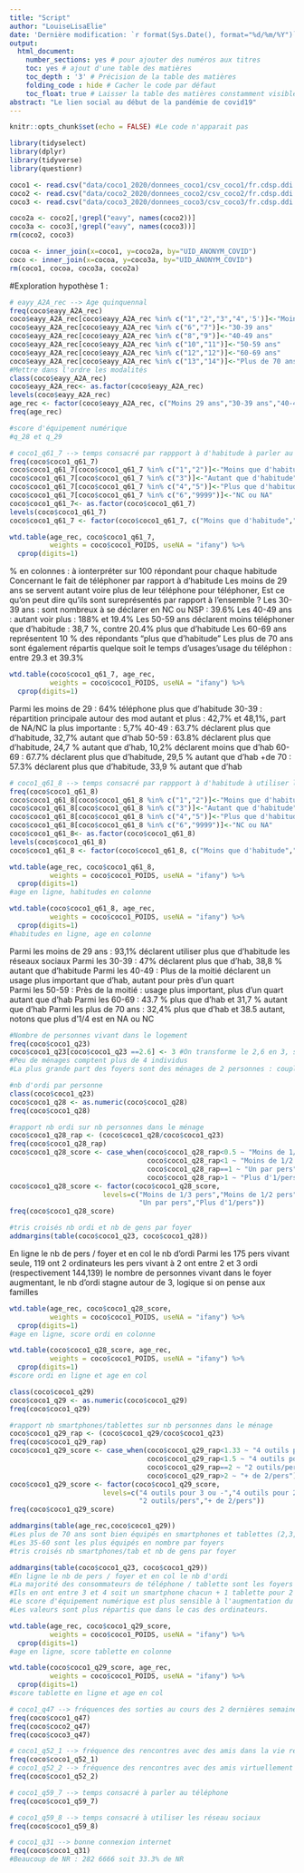 ```yaml
---
title: "Script"
author: "LouiseLisaElie"
date: 'Dernière modification: `r format(Sys.Date(), format="%d/%m/%Y")`'
output: 
  html_document:
    number_sections: yes # pour ajouter des numéros aux titres
    toc: yes # ajout d'une table des matières
    toc_depth : '3' # Précision de la table des matières
    folding_code : hide # Cacher le code par défaut
    toc_float: true # Laisser la table des matières constamment visible
abstract: "Le lien social au début de la pandémie de covid19"
---
```


```r
knitr::opts_chunk$set(echo = FALSE) #Le code n'apparait pas
```

```r
library(tidyselect)
library(dplyr)
library(tidyverse)
library(questionr)
```
```r
coco1 <- read.csv("data/coco1_2020/donnees_coco1/csv_coco1/fr.cdsp.ddi.elipss.202004coco1.csv", stringsAsFactors = F)
coco2 <- read.csv("data/coco2_2020/donnees_coco2/csv_coco2/fr.cdsp.ddi.elipss.202004.csv", stringsAsFactors = F)
coco3 <- read.csv("data/coco3_2020/donnees_coco3/csv_coco3/fr.cdsp.ddi.elipss.202005.csv", stringsAsFactors = F)
```
```r
coco2a <- coco2[,!grepl("eavy", names(coco2))]
coco3a <- coco3[,!grepl("eavy", names(coco3))]
rm(coco2, coco3)
```
```r
cocoa <- inner_join(x=coco1, y=coco2a, by="UID_ANONYM_COVID")
coco <- inner_join(x=cocoa, y=coco3a, by="UID_ANONYM_COVID")
rm(coco1, cocoa, coco3a, coco2a)
```
#Exploration hypothèse 1 :
```r
# eayy_A2A_rec --> Age quinquennal
freq(coco$eayy_A2A_rec)
coco$eayy_A2A_rec[coco$eayy_A2A_rec %in% c("1","2","3","4",'5')]<-"Moins 29 ans"
coco$eayy_A2A_rec[coco$eayy_A2A_rec %in% c("6","7")]<-"30-39 ans"
coco$eayy_A2A_rec[coco$eayy_A2A_rec %in% c("8","9")]<-"40-49 ans"
coco$eayy_A2A_rec[coco$eayy_A2A_rec %in% c("10","11")]<-"50-59 ans"
coco$eayy_A2A_rec[coco$eayy_A2A_rec %in% c("12","12")]<-"60-69 ans"
coco$eayy_A2A_rec[coco$eayy_A2A_rec %in% c("13","14")]<-"Plus de 70 ans"
#Mettre dans l'ordre les modalités
class(coco$eayy_A2A_rec)
coco$eayy_A2A_rec<- as.factor(coco$eayy_A2A_rec)
levels(coco$eayy_A2A_rec)
age_rec <- factor(coco$eayy_A2A_rec, c("Moins 29 ans","30-39 ans","40-49 ans","50-59 ans","60-69 ans","Plus de 70 ans"))
freq(age_rec)
```

```r
#score d'équipement numérique 
#q_28 et q_29
```

```r
# coco1_q61_7 --> temps consacré par rappport à d'habitude à parler au telephone
freq(coco$coco1_q61_7)
coco$coco1_q61_7[coco$coco1_q61_7 %in% c("1","2")]<-"Moins que d'habitude"
coco$coco1_q61_7[coco$coco1_q61_7 %in% c("3")]<-"Autant que d'habitude"
coco$coco1_q61_7[coco$coco1_q61_7 %in% c("4","5")]<-"Plus que d'habitude"
coco$coco1_q61_7[coco$coco1_q61_7 %in% c("6","9999")]<-"NC ou NA"
coco$coco1_q61_7<- as.factor(coco$coco1_q61_7)
levels(coco$coco1_q61_7)
coco$coco1_q61_7 <- factor(coco$coco1_q61_7, c("Moins que d'habitude","Autant que d'habitude", "Plus que d'habitude","NC ou NA"))

wtd.table(age_rec, coco$coco1_q61_7, 
          weights = coco$coco1_POIDS, useNA = "ifany") %>% 
  cprop(digits=1)
```
% en colonnes : à ionterpréter sur 100 répondant pour chaque habitude
Concernant le fait de téléphoner par rapport à d'habitude 
Les moins de 29 ans se servent autant voire plus de leur téléphone pour téléphoner, 
Est ce qu'on peut dire qu'ils sont sureprésentés par rapport à l'ensemble ?
Les 30-39 ans : sont nombreux à se déclarer en NC ou NSP : 39.6% 
Les 40-49 ans : autant voir plus  : 188% et 19.4%
Les 50-59 ans déclarent moins téléphoner que d'habitude : 38,7 %, contre 20.4% plus que d'habitude
Les 60-69 ans représentent 10 % des répondants "plus que d'habitude"
Les plus de 70 ans sont également répartis quelque soit le temps d'usages'usage du téléphon : entre 29.3 et 39.3%
```r
wtd.table(coco$coco1_q61_7, age_rec,
          weights = coco$coco1_POIDS, useNA = "ifany") %>% 
  cprop(digits=1)
```
Parmi les moins de 29 : 64% téléphone plus que d'habitude
30-39 : répartition principale autour des mod autant et plus : 42,7% et 48,1%, 
        part de NA/NC la plus importante : 5,7%
40-49 : 63.7% déclarent plus que d'habitude, 32,7% autant que d'hab
50-59 : 63.8% déclarent plus que d'habitude, 24,7 % autant que d'hab, 10,2% déclarent moins que d'hab
60-69 : 67.7% déclarent plus que d'habitude, 29,5 % autant que d'hab
+de 70 : 57.3% déclarent plus que d'habitude, 33,9 % autant que d'hab

```r
# coco1_q61_8 --> temps consacré par rappport à d'habitude à utiliser les réseau sociaux
freq(coco$coco1_q61_8)
coco$coco1_q61_8[coco$coco1_q61_8 %in% c("1","2")]<-"Moins que d'habitude"
coco$coco1_q61_8[coco$coco1_q61_8 %in% c("3")]<-"Autant que d'habitude"
coco$coco1_q61_8[coco$coco1_q61_8 %in% c("4","5")]<-"Plus que d'habitude"
coco$coco1_q61_8[coco$coco1_q61_8 %in% c("6","9999")]<-"NC ou NA"
coco$coco1_q61_8<- as.factor(coco$coco1_q61_8)
levels(coco$coco1_q61_8)
coco$coco1_q61_8 <- factor(coco$coco1_q61_8, c("Moins que d'habitude","Autant que d'habitude", "Plus que d'habitude","NC ou NA"))

wtd.table(age_rec, coco$coco1_q61_8, 
          weights = coco$coco1_POIDS, useNA = "ifany") %>% 
  cprop(digits=1)
#age en ligne, habitudes en colonne
```
```r
wtd.table(coco$coco1_q61_8, age_rec,
          weights = coco$coco1_POIDS, useNA = "ifany") %>% 
  cprop(digits=1)
#habitudes en ligne, age en colonne
```
Parmi les moins de 29 ans : 93,1% déclarent utiliser plus que d'habitude les réseaux sociaux
Parmi les 30-39 : 47% déclarent plus que d'hab, 38,8 % autant que d'habitude
Parmi les 40-49 : Plus de la moitié déclarent un usage plus important que d'hab, autant pour près d'un quart  
Parmi les 50-59 : Près de la moitié : usage plus important, plus d'un quart autant que d'hab
Parmi les 60-69 : 43.7 % plus que d'hab et 31,7 % autant que d'hab
Parmi les plus de 70 ans : 32,4% plus que d'hab et 38.5 autant, notons que plus d'1/4 est en NA ou NC

```r
#Nombre de personnes vivant dans le logement 
freq(coco$coco1_q23)
coco$coco1_q23[coco$coco1_q23 ==2.6] <- 3 #On transforme le 2,6 en 3, surtout que ne concerne q'un enquêté.e
#Peu de ménages comptent plus de 4 individus
#La plus grande part des foyers sont des ménages de 2 personnes : couple ou parent solo+enf
```

```r
#nb d'ordi par personne
class(coco$coco1_q23)
coco$coco1_q28 <- as.numeric(coco$coco1_q28)
freq(coco$coco1_q28)

#rapport nb ordi sur nb personnes dans le ménage
coco$coco1_q28_rap <- (coco$coco1_q28/coco$coco1_q23)
freq(coco$coco1_q28_rap)
coco$coco1_q28_score <- case_when(coco$coco1_q28_rap<0.5 ~ "Moins de 1/3 pers",
                                  coco$coco1_q28_rap<1 ~ "Moins de 1/2 pers",
                                  coco$coco1_q28_rap==1 ~ "Un par pers", 
                                  coco$coco1_q28_rap>1 ~ "Plus d'1/pers")  
coco$coco1_q28_score <- factor(coco$coco1_q28_score,
                       levels=c("Moins de 1/3 pers","Moins de 1/2 pers",
                                "Un par pers","Plus d'1/pers"))
freq(coco$coco1_q28_score)
```
```r
#tris croisés nb ordi et nb de gens par foyer
addmargins(table(coco$coco1_q23, coco$coco1_q28))
```
En ligne le nb de pers / foyer et en col le nb d'ordi
Parmi les 175 pers vivant seule, 119 ont 2 ordinateurs
les pers vivant à 2 ont entre 2 et 3 ordi (respectivement 144,139)
le nombre de personnes vivant dans le foyer augmentant, le nb d'ordi stagne autour de 3, 
logique si on pense aux familles 

```r
wtd.table(age_rec, coco$coco1_q28_score, 
          weights = coco$coco1_POIDS, useNA = "ifany") %>% 
  cprop(digits=1)
#age en ligne, score ordi en colonne
```


```r
wtd.table(coco$coco1_q28_score, age_rec,
          weights = coco$coco1_POIDS, useNA = "ifany") %>% 
  cprop(digits=1)
#score ordi en ligne et age en col  
```

```r
class(coco$coco1_q29)
coco$coco1_q29 <- as.numeric(coco$coco1_q29)
freq(coco$coco1_q29)

#rapport nb smartphones/tablettes sur nb personnes dans le ménage
coco$coco1_q29_rap <- (coco$coco1_q29/coco$coco1_q23)
freq(coco$coco1_q29_rap)
coco$coco1_q29_score <- case_when(coco$coco1_q29_rap<1.33 ~ "4 outils pour 3 ou -",
                                  coco$coco1_q29_rap<1.5 ~ "4 outils pour 2",
                                  coco$coco1_q29_rap==2 ~ "2 outils/pers", 
                                  coco$coco1_q29_rap>2 ~ "+ de 2/pers")  
coco$coco1_q29_score <- factor(coco$coco1_q29_score,
                       levels=c("4 outils pour 3 ou -","4 outils pour 2",
                                "2 outils/pers","+ de 2/pers"))
freq(coco$coco1_q29_score)
```

```r
addmargins(table(age_rec,coco$coco1_q29))
#Les plus de 70 ans sont bien équipés en smartphones et tablettes (2,3,4), ce sont eux qui répondent le plus
#Les 35-60 sont les plus équipés en nombre par foyers
#tris croisés nb smartphones/tab et nb de gens par foyer

addmargins(table(coco$coco1_q23, coco$coco1_q29))
#En ligne le nb de pers / foyer et en col le nb d'ordi
#La majorité des consommateurs de téléphone / tablette sont les foyers de 2 pers
#Ils en ont entre 3 et 4 soit un smartphone chacun + 1 tablette pour 2 ou une chacun
#Le score d'équipement numérique est plus sensible à l'augmentation du nombre de personne dans le foyer.
#Les valeurs sont plus répartis que dans le cas des ordinateurs.
```

```r
wtd.table(age_rec, coco$coco1_q29_score, 
          weights = coco$coco1_POIDS, useNA = "ifany") %>% 
  cprop(digits=1)
#age en ligne, score tablette en colonne
```

```r
wtd.table(coco$coco1_q29_score, age_rec,
          weights = coco$coco1_POIDS, useNA = "ifany") %>% 
  cprop(digits=1)
#score tablette en ligne et age en col 
```

```r
# coco1_q47 --> fréquences des sorties au cours des 2 dernières semaines
freq(coco$coco1_q47)
freq(coco$coco2_q47)
freq(coco$coco3_q47)

# coco1_q52_1 --> fréquence des rencontres avec des amis dans la vie réelle /!\ combiner famille et amis 
freq(coco$coco1_q52_1)
# coco1_q52_2 --> fréquence des rencontres avec des amis virtuellement
freq(coco$coco1_q52_2)

# coco1_q59_7 --> temps consacré à parler au téléphone
freq(coco$coco1_q59_7)

# coco1_q59_8 --> temps consacré à utiliser les réseau sociaux
freq(coco$coco1_q59_8)

# coco1_q31 --> bonne connexion internet 
freq(coco$coco1_q31)
#Beaucoup de NR : 282 6666 soit 33.3% de NR



```

